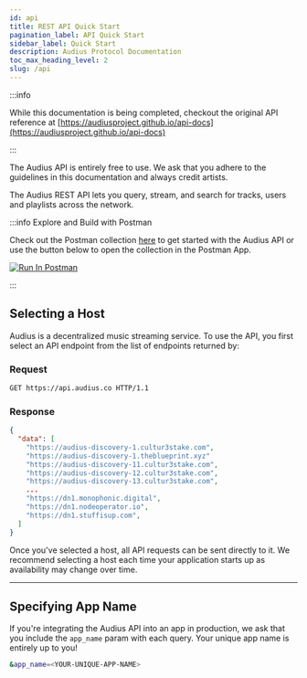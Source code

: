 ```yaml
---
id: api
title: REST API Quick Start
pagination_label: API Quick Start
sidebar_label: Quick Start
description: Audius Protocol Documentation
toc_max_heading_level: 2
slug: /api
---
```



:::info

While this documentation is being completed, checkout the original API reference at
[https://audiusproject.github.io/api-docs](https://audiusproject.github.io/api-docs)

:::

The Audius API is entirely free to use. We ask that you adhere to the guidelines in this
documentation and always credit artists.

The Audius REST API lets you query, stream, and search for tracks, users and playlists across the
network.

:::info Explore and Build with Postman

Check out the Postman collection
[here](https://www.postman.com/samgutentag/workspace/audius-devs/collection/17755266-71da9172-77a7-427f-8ab5-1ce58f929ff5?action=share&creator=17755266)
to get started with the Audius API or use the button below to open the collection in the Postman
App.

[<img src="https://run.pstmn.io/button.svg" alt="Run In Postman" />](https://god.gw.postman.com/run-collection/17755266-71da9172-77a7-427f-8ab5-1ce58f929ff5?action=collection%2Ffork&source=rip_markdown&collection-url=entityId%3D17755266-71da9172-77a7-427f-8ab5-1ce58f929ff5%26entityType%3Dcollection%26workspaceId%3D851ce83a-607b-474b-9a56-f09be4799aeb)

:::

## Selecting a Host

Audius is a decentralized music streaming service. To use the API, you first select an API endpoint
from the list of endpoints returned by:

### Request

```bash
GET https://api.audius.co HTTP/1.1
```

### Response

```json
{
  "data": [
    "https://audius-discovery-1.cultur3stake.com",
    "https://audius-discovery-1.theblueprint.xyz"
    "https://audius-discovery-11.cultur3stake.com",
    "https://audius-discovery-12.cultur3stake.com",
    "https://audius-discovery-13.cultur3stake.com",
    ...
    "https://dn1.monophonic.digital",
    "https://dn1.nodeoperator.io",
    "https://dn1.stuffisup.com",
  ]
}
```

Once you've selected a host, all API requests can be sent directly to it. We recommend selecting a
host each time your application starts up as availability may change over time.

---

## Specifying App Name

If you're integrating the Audius API into an app in production, we ask that you include the
`app_name` param with each query. Your unique app name is entirely up to you!

```bash
&app_name=<YOUR-UNIQUE-APP-NAME>
```

